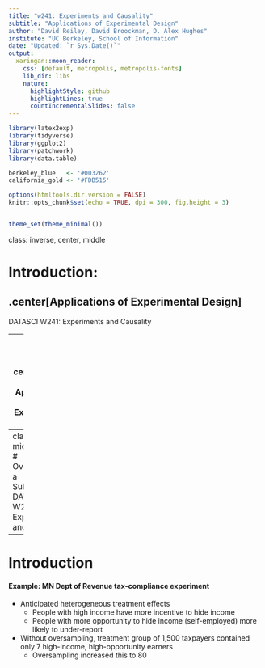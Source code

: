 ```yaml
---
title: "w241: Experiments and Causality"
subtitle: "Applications of Experimental Design"
author: "David Reiley, David Broockman, D. Alex Hughes"
institute: "UC Berkeley, School of Information"
date: "Updated: `r Sys.Date()`"
output:
  xaringan::moon_reader:
    css: [default, metropolis, metropolis-fonts] 
    lib_dir: libs
    nature:
      highlightStyle: github
      highlightLines: true
      countIncrementalSlides: false
---
```


```r
library(latex2exp)
library(tidyverse)
library(ggplot2)
library(patchwork)
library(data.table)

berkeley_blue   <- '#003262'
california_gold <- '#FDB515'

options(htmltools.dir.version = FALSE)
knitr::opts_chunk$set(echo = TRUE, dpi = 300, fig.height = 3)


theme_set(theme_minimal())
```

class: inverse, center, middle 

# Introduction: 
## .center[Applications of Experimental Design]
DATASCI W241: Experiments and Causality


---
class: inverse, middle, center
# Quiz 1
## Applications of Experimental Design


---
class: inverse, middle, center
# Oversampling a Subpopulation
DATASCI W241: Experiments and Causality


---
# Introduction
#### **Example:** MN Dept of Revenue tax-compliance experiment
- Anticipated heterogeneous treatment effects
  - People with high income have more incentive to hide income
  - People with more opportunity to hide income (self-employed) more likely to under-report
- Without oversampling, treatment group of 1,500 taxpayers contained only 7 high-income, high-opportunity earners
  - Oversampling increased this to 80






<!-- EASY TO GRAB FUNCTIONS -->

<!-- ```{r echo=FALSE, out.width='80%', fig.align='center'} -->
<!-- knitr::include_graphics(path='./figures/ ') -->
<!-- ``` -->


<!-- $$\widehat{Y}_{i} = \beta_{0} + \beta_{1} I_{i} + \beta_{2} P_{i} + \beta_{3} (I_{i} \times P_{i})$$ -->


<!-- $$\begin{aligned}  -->
<!--   T_{ijkm}(Y_{n})  = \alpha &+ \gamma T_{ijkm}(Y_{0}) + \delta_{1} Incentives_{i} \\  -->
<!--     & + \delta_{2} Characteristic_{i} \\  -->
<!--     & + \delta_{3} (Incentives_{i} \times Characteristic_{i}) \\  -->
<!--     & + \beta Z_{m} + \epsilon_{k} + \epsilon_{jk} + \epsilon_{ijk} -->
<!-- \end{aligned}$$ -->



<!-- |             | Control | Treatment | -->
<!-- |-------------|---------|-----------| -->
<!-- | Democrats   |   0%    |   100%    | -->
<!-- | Republicans | 100%    |     0%    | -->
<!-- | Average     |  50%    |    50%    | -->



